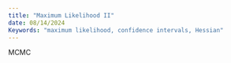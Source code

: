 ```yaml
---
title: "Maximum Likelihood II"
date: 08/14/2024
Keywords: "maximum likelihood, confidence intervals, Hessian"
---
```


MCMC
